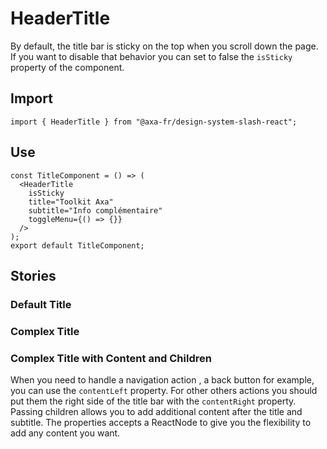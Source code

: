 
<Meta of={HeaderTitleStories} />

# HeaderTitle

By default, the title bar is sticky on the top when you scroll down the page. If you want to disable that behavior you can set to false the `isSticky` property of the component.

## Import

```tsx
import { HeaderTitle } from "@axa-fr/design-system-slash-react";
```

## Use

```tsx
const TitleComponent = () => (
  <HeaderTitle
    isSticky
    title="Toolkit Axa"
    subtitle="Info complémentaire"
    toggleMenu={() => {}}
  />
);
export default TitleComponent;
```

## Stories

### Default Title

<Canvas of={HeaderTitleStories.DefaultTitle} />
<Controls of={HeaderTitleStories.DefaultTitle} />

### Complex Title

<Canvas of={HeaderTitleStories.ComplexTitle} />
<Controls of={HeaderTitleStories.ComplexTitle} />

### Complex Title with Content and Children

When you need to handle a navigation action , a back button for example, you can use the `contentLeft` property. For other others actions you should put them the right side of the title bar with the `contentRight` property. Passing children allows you to add additional content after the title and subtitle.
The properties accepts a ReactNode to give you the flexibility to add any content you want.

<Canvas of={HeaderTitleStories.ComplexTitleWithContentAndChildren} />
<Controls of={HeaderTitleStories.ComplexTitleWithContentAndChildren} />
